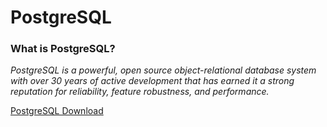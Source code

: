 # PostgreSQL

### What is PostgreSQL?

_PostgreSQL is a powerful, open source object-relational database system with over 30 years of active development that has earned it a strong reputation for reliability, feature robustness, and performance._

<a href="https://www.postgresql.org/download/" target="_blank">
  PostgreSQL Download
</a>
